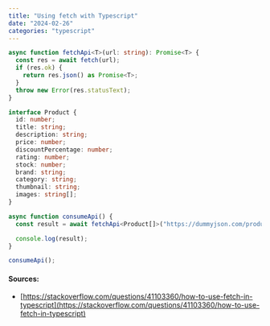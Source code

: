 ```yaml
---
title: "Using fetch with Typescript"
date: "2024-02-26"
categories: "typescript"
---
```


```typescript
async function fetchApi<T>(url: string): Promise<T> {
  const res = await fetch(url);
  if (res.ok) {
    return res.json() as Promise<T>;
  }
  throw new Error(res.statusText);
}
```

```typescript
interface Product {
  id: number;
  title: string;
  description: string;
  price: number;
  discountPercentage: number;
  rating: number;
  stock: number;
  brand: string;
  category: string;
  thumbnail: string;
  images: string[];
}

async function consumeApi() {
  const result = await fetchApi<Product[]>("https://dummyjson.com/products");

  console.log(result);
}

consumeApi();
```

#### Sources:

- [https://stackoverflow.com/questions/41103360/how-to-use-fetch-in-typescript](https://stackoverflow.com/questions/41103360/how-to-use-fetch-in-typescript)
